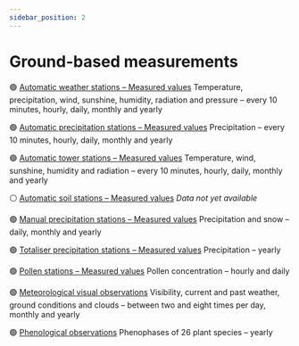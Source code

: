 ```yaml
---
sidebar_position: 2
---
```


# Ground-based measurements

🟢 [Automatic weather stations – Measured values](/a-data-groundbased/a1-automatic-weather-stations)
Temperature, precipitation, wind, sunshine, humidity, radiation and pressure – every 10 minutes, hourly, daily, monthly and yearly

🟢 [Automatic precipitation stations – Measured values](/a-data-groundbased/a2-automatic-precipitation-stations)
Precipitation – every 10 minutes, hourly, daily, monthly and yearly

🟢 [Automatic tower stations – Measured values](/a-data-groundbased/a3-automatic-tower-stations)
Temperature, wind, sunshine, humidity and radiation – every 10 minutes, hourly, daily, monthly and yearly

⚪ [Automatic soil stations – Measured values](/a-data-groundbased/a4-automatic-soil-stations)
*Data not yet available*

🟢 [Manual precipitation stations – Measured values](/a-data-groundbased/a5-manual-precipitation-stations)
Precipitation and snow – daily, monthly and yearly

🟢 [Totaliser precipitation stations – Measured values](/a-data-groundbased/a6-totaliser-precipitation-stations)
Precipitation – yearly

🟢 [Pollen stations – Measured values](/a-data-groundbased/a7-pollen-stations)
Pollen concentration – hourly and daily

🟢 [Meteorological visual observations](/a-data-groundbased/a8-meteorological-visual-observations)
Visibility, current and past weather, ground conditions and clouds – between two and eight times per day, monthly and yearly

🟢 [Phenological observations](/a-data-groundbased/a9-phenological-observations)
Phenophases of 26 plant species – yearly
